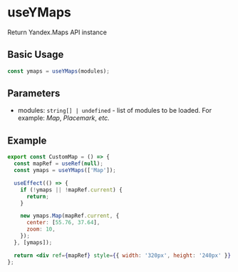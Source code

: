 
<Meta title="api/useYMaps" />

# useYMaps

Return Yandex.Maps API instance

## Basic Usage

```jsx
const ymaps = useYMaps(modules);
```

## Parameters

- modules: `string[] | undefined` - list of modules to be loaded. For example:
  _Map_, _Placemark_, _etc._

## Example

```jsx
export const CustomMap = () => {
  const mapRef = useRef(null);
  const ymaps = useYMaps(['Map']);

  useEffect(() => {
    if (!ymaps || !mapRef.current) {
      return;
    }

    new ymaps.Map(mapRef.current, {
      center: [55.76, 37.64],
      zoom: 10,
    });
  }, [ymaps]);

  return <div ref={mapRef} style={{ width: '320px', height: '240px' }} />;
};
```
